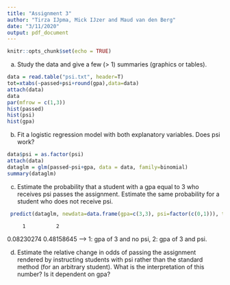 ```yaml
---
title: "Assignment 3"
author: "Tirza IJpma, Mick IJzer and Maud van den Berg"
date: "3/11/2020"
output: pdf_document
---
```


```r
knitr::opts_chunk$set(echo = TRUE)
```
a) Study the data and give a few (> 1) summaries (graphics or tables).
```r
data = read.table("psi.txt", header=T)
tot=xtabs(~passed+psi+round(gpa),data=data)
attach(data)
data
par(mfrow = c(1,3))
hist(passed)
hist(psi)
hist(gpa)
```
b) Fit a logistic regression model with both explanatory variables. Does psi work?
```r
data$psi = as.factor(psi)
attach(data)
dataglm = glm(passed~psi+gpa, data = data, family=binomial)
summary(dataglm)
```

c) Estimate the probability that a student with a gpa equal to 3 who receives psi passes the assignment. Estimate the same probability for a student who does not receive psi.
```r
 predict(dataglm, newdata=data.frame(gpa=c(3,3), psi=factor(c(0,1))), type= 'response')

```
         1          2 
0.08230274 0.48158645 --> 1: gpa of 3 and no psi, 2: gpa of 3 and psi.

d) Estimate the relative change in odds of passing the assignment rendered by instructing students with psi rather than the standard method (for an arbitrary student). What is the interpretation of this number? Is it dependent on gpa?

```r

```

